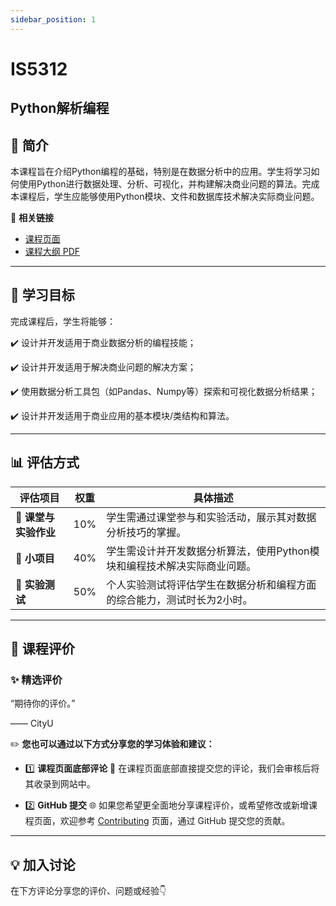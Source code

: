 ```yaml
---
sidebar_position: 1
---
```


# IS5312
## Python解析编程

## **📘 简介**
本课程旨在介绍Python编程的基础，特别是在数据分析中的应用。学生将学习如何使用Python进行数据处理、分析、可视化，并构建解决商业问题的算法。完成本课程后，学生应能够使用Python模块、文件和数据库技术解决实际商业问题。

🔗 **相关链接**
- [课程页面](https://www.cityu.edu.hk/catalogue/pg/202526/course/IS5312.htm)
- [课程大纲 PDF](https://www.cityu.edu.hk/catalogue/pg/202526/course/IS5312.pdf)

---

## **🎯 学习目标**

完成课程后，学生将能够：

✔️ 设计并开发适用于商业数据分析的编程技能；

✔️ 设计并开发适用于解决商业问题的解决方案；

✔️ 使用数据分析工具包（如Pandas、Numpy等）探索和可视化数据分析结果；

✔️ 设计并开发适用于商业应用的基本模块/类结构和算法。

---

## **📊 评估方式**

| **评估项目**          | **权重** | **具体描述**                                                                                       |
|----------------------|---------|---------------------------------------------------------------------------------------------------|
| **📄 课堂与实验作业** | 10%     | 学生需通过课堂参与和实验活动，展示其对数据分析技巧的掌握。                                        |
| **📄 小项目**         | 40%     | 学生需设计并开发数据分析算法，使用Python模块和编程技术解决实际商业问题。                          |
| **📄 实验测试**       | 50%     | 个人实验测试将评估学生在数据分析和编程方面的综合能力，测试时长为2小时。                         |

---

## **💬 课程评价**

### ✨ **精选评价**
<div className={commentStyles.commentBox}>
    <p className={commentStyles.commentText}>
        “期待你的评价。”
    </p>
    <p className={commentStyles.commentAuthor}>—— CityU</p>
</div>

✏️ **您也可以通过以下方式分享您的学习体验和建议：**

- 1️⃣ **课程页面底部评论**
💬 在课程页面底部直接提交您的评论，我们会审核后将其收录到网站中。

- 2️⃣ **GitHub 提交**
🌐 如果您希望更全面地分享课程评价，或希望修改或新增课程页面，欢迎参考 [Contributing](/contributing) 页面，通过 GitHub 提交您的贡献。


---

## **💡 加入讨论**

在下方评论分享您的评价、问题或经验👇
<Utterances />
